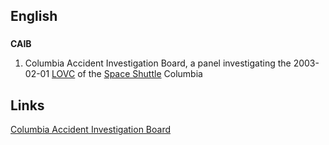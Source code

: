 
==English==
==={{initialism}}===
'''CAIB'''

#Columbia Accident Investigation Board, a panel investigating the 2003-02-01 [[LOVC]] of the [[Space Shuttle]] Columbia

== Links==
[http://www.caib.us Columbia Accident Investigation Board]